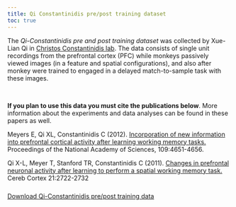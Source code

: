 ---
title: Qi Constantinidis pre/post training dataset
toc: true
---

<p class="ethan_opening_paragraph" style="padding-bottom: 0% !important;"> The <em>Qi-Constantinidis pre and post training dataset</em> was collected by Xue-Lian Qi in <a href="https://lab.vanderbilt.edu/constantinidis-lab/home/">Christos Constantinidis  lab</a>. The data consists of single unit recordings from the prefrontal cortex (PFC) while monkeys passively viewed images (in a feature and spatial configurations), and also after monkey were trained to engaged in a delayed match-to-sample task with these images. 

<br>

<strong>If you plan to use this data you must cite the publications below</strong>. More information about the experiments and data analyses can be found in these papers as well.

Meyers E, Qi XL, Constantinidis C (2012). <a href="https://www.pnas.org/doi/10.1073/pnas.1201022109">Incorporation of new information into prefrontal cortical activity after learning working memory tasks.</a> Proceedings of the National Academy of Sciences, 109:4651-4656.

Qi X-L, Meyer T, Stanford TR, Constantinidis C (2011). <a href="https://academic.oup.com/cercor/article/21/12/2722/295413"> Changes in prefrontal neuronal activity after learning to perform a spatial working memory task.</a> Cereb Cortex 21:2722-2732


<p style="padding-top: 2%; padding-bottom: 2%;">
[Download Qi-Constantinidis pre/post training data](/_freeze/download_data_and_code/Qi_Constantinidis_pre_post_training_raster_data.zip)
</p>